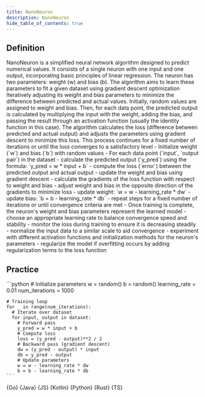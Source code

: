 ```yaml
---
title: NanoNeuron
description: NanoNeuron
hide_table_of_contents: true
---
```





## Definition

<Tabs>
  <TabItem value="definition" label="Definition">
    NanoNeuron is a simplified neural network algorithm designed to predict numerical values. It consists of a single neuron with one input and one output, incorporating basic principles of linear regression. The neuron has two parameters: weight (w) and bias (b). The algorithm aims to learn these parameters to fit a given dataset using gradient descent optimization
  </TabItem>
  <TabItem value="how" label="Explanation">
    Iteratively adjusting its weight and bias parameters to minimize the difference between predicted and actual values. Initially, random values are assigned to weight and bias. Then, for each data point, the predicted output is calculated by multiplying the input with the weight, adding the bias, and passing the result through an activation function (usually the identity function in this case). The algorithm calculates the loss (difference between predicted and actual output) and adjusts the parameters using gradient descent to minimize this loss. This process continues for a fixed number of iterations or until the loss converges to a satisfactory level
  </TabItem>
  <TabItem value="guidance" label="Guidance">
    - Initialize weight (`w`) and bias (`b`) with random values
    - For each data point (`input`, `output pair`) in the dataset
       - calculate the predicted output (`y_pred`) using the formula: `y_pred = w * input + b`
       - compute the loss (`error`) between the predicted output and actual output
       - update the weight and bias using gradient descent
         - calculate the gradients of the loss function with respect to weight and bias
         - adjust weight and bias in the opposite direction of the gradients to minimize loss
         - update weight: `w = w - learning_rate * dw`
         - update bias: `b = b - learning_rate * db`
      - repeat steps for a fixed number of iterations or until convergence criteria are met
    - Once training is complete, the neuron's weight and bias parameters represent the learned model
  </TabItem>
  <TabItem value="tips" label="Tips">
    - choose an appropriate learning rate to balance convergence speed and stability
    - monitor the loss during training to ensure it is decreasing steadily
    - normalize the input data to a similar scale to aid convergence
    - experiment with different activation functions and initialization methods for the neuron's parameters
    - regularize the model if overfitting occurs by adding regularization terms to the loss function
  </TabItem>
</Tabs>

## Practice

<Tabs>
  <TabItem value="practice" label="Practice">
    ```python
    # Initialize parameters
    w = random()
    b = random()
    learning_rate = 0.01
    num_iterations = 1000

    # Training loop
    for _ in range(num_iterations):
      # Iterate over dataset
      for input, output in dataset:
        # Forward pass
        y_pred = w * input + b
        # Compute loss
        loss = (y_pred - output)**2 / 2
        # Backward pass (gradient descent)
        dw = (y_pred - output) * input
        db = y_pred - output
        # Update parameters
        w = w - learning_rate * dw
        b = b - learning_rate * db
    ```
  </TabItem>
  <TabItem value="solution" label="Solution">
    <Tabs queryString="code">
      <TabItem
        value="go"
        label=""
        attributes={{ title: "Go Lang", className: "code_lang go m" }}
      >
        <CodeBlock language="go">{Go}</CodeBlock>
      </TabItem>
      <TabItem
        value="java"
        label=""
        attributes={{ title: "Java", className: "code_lang java m" }}
      >
        <CodeBlock language="java">{Java}</CodeBlock>
      </TabItem>
      <TabItem
        value="js"
        label=""
        attributes={{ title: "JavaScript", className: "code_lang js m" }}
      >
        <CodeBlock language="js">{JS}</CodeBlock>
      </TabItem>
      <TabItem
        value="kotlin"
        label=""
        attributes={{ title: "Kotlin", className: "code_lang kotlin m" }}
      >
        <CodeBlock language="kotlin">{Kotlin}</CodeBlock>
      </TabItem>
      <TabItem
        value="python"
        label=""
        attributes={{ title: "Python", className: "code_lang python m" }}
      >
        <CodeBlock language="python">{Python}</CodeBlock>
      </TabItem>
      <TabItem
        value="rust"
        label=""
        attributes={{ title: "Rust", className: "code_lang rust m" }}
      >
        <CodeBlock language="rust">{Rust}</CodeBlock>
      </TabItem>
      <TabItem
        value="ts"
        label=""
        attributes={{ title: "TypeScript", className: "code_lang ts m" }}
      >
        <CodeBlock language="ts">{TS}</CodeBlock>
      </TabItem>
    </Tabs>
  </TabItem>
</Tabs>
